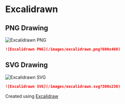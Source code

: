 # Excalidrawn

## PNG Drawing
![Excalidrawn PNG](/images/excalidrawn.png?600x460)
```markdown
![Excalidrawn PNG](/images/excalidrawn.png?600x460)
```

## SVG Drawing
![Excalidrawn SVG](/images/excalidrawn.svg?300x230)
```markdown
![Excalidrawn SVG](/images/excalidrawn.svg?300x230)
```

Created using [Excalidraw](https://excalidraw.com/)

